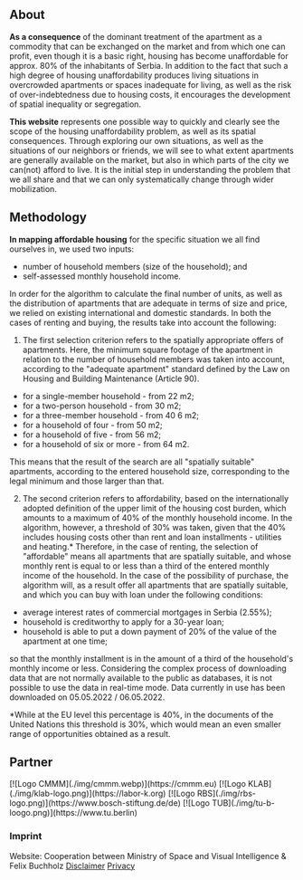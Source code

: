 <section>

## About

**As a consequence** of the dominant treatment of the apartment as a commodity that can be exchanged on the market and from which one can profit, even though it is a basic right, housing has become unaffordable for approx. 80% of the inhabitants of Serbia. In addition to the fact that such a high degree of housing unaffordability produces living situations in overcrowded apartments or spaces inadequate for living, as well as the risk of over-indebtedness due to housing costs, it encourages the development of spatial inequality or segregation.

**This website** represents one possible way to quickly and clearly see the scope of the housing unaffordability problem, as well as its spatial consequences. Through exploring our own situations, as well as the situations of our neighbors or friends, we will see to what extent apartments are generally available on the market, but also in which parts of the city we can(not) afford to live. It is the initial step in understanding the problem that we all share and that we can only systematically change through wider mobilization.


## Methodology

**In mapping affordable housing** for the specific situation we all find ourselves in, we used two inputs:
- number of household members (size of the household); and
- self-assessed monthly household income.

In order for the algorithm to calculate the final number of units, as well as the distribution of apartments that are adequate in terms of size and price, we relied on existing international and domestic standards.
In both the cases of renting and buying, the results take into account the following:

1) The first selection criterion refers to the spatially appropriate offers of apartments. Here, the minimum square footage of the apartment in relation to the number of household members was taken into account, according to the "adequate apartment" standard defined by the Law on Housing and Building Maintenance (Article 90).

- for a single-member household - from 22 m2;
- for a two-person household - from 30 m2;
- for a three-member household - from 40 6 m2;
- for a household of four - from 50 m2;
- for a household of five - from 56 m2;
- for a household of six or more - from 64 m2.

This means that the result of the search are all "spatially suitable" apartments, according to the entered household size, corresponding to the legal minimum and those larger than that.

2) The second criterion refers to affordability, based on the internationally adopted definition of the upper limit of the housing cost burden, which amounts to a maximum of 40% of the monthly household income. In the algorithm, however, a threshold of 30% was taken, given that the 40% includes housing costs other than rent and loan installments - utilities and heating.* Therefore, in the case of renting, the selection of "affordable" means all apartments that are spatially suitable, and whose monthly rent is equal to or less than a third of the entered monthly income of the household. In the case of the possibility of purchase, the algorithm will, as a result offer all apartments that are spatially suitable, and which you can buy with loan under the following conditions:

- average interest rates of commercial mortgages in Serbia (2.55%);
- household is creditworthy to apply for a 30-year loan;
- household is able to put a down payment of 20% of the value of the apartment at one time;

so that the monthly installment is in the amount of a third of the household's monthly income or less.
Considering the complex process of downloading data that are not normally available to the public as databases, it is not possible to use the data in real-time mode. Data currently in use has been downloaded on 05.05.2022 / 06.05.2022.


*While at the EU level this percentage is 40%, in the documents of the United Nations this threshold is 30%, which would mean an even smaller range of opportunities obtained as a result.
</section>

<section>

## Partner

<div className='images'>
[![Logo CMMM](./img/cmmm.webp)](https://cmmm.eu)
[![Logo KLAB](./img/klab-logo.png)](https://labor-k.org)
[![Logo RBS](./img/rbs-logo.png)](https://www.bosch-stiftung.de/de)
[![Logo TUB](./img/tu-b-loogo.png)](https://www.tu.berlin)

</div>
</section>
<section>

### Imprint

Website: Cooperation between Ministry of Space and Visual Intelligence & Felix Buchholz
[Disclaimer](https://www.tu-berlin.de/servicemenue/impressum/)
[Privacy](https://www.tu-berlin.de/servicemenue/impressum/)
</section>

